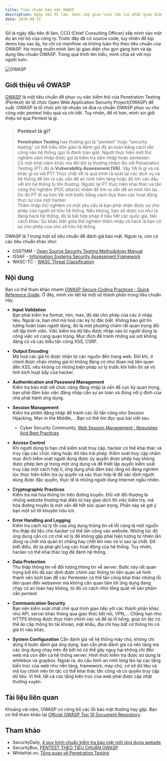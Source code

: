 ```yaml
---
title: Tiêu chuẩn bảo mật OWASP
description: Ngày đầu đi làm, được sếp giao task làm lại phần giao diện theo tiêu chuẩn của OWASP. Bài này nhằm tóm tất lại quá trình tìm hiểu của mình.
date: 2018-09-15
---
```


Số là ngày đầu tiên đi làm, CCO (Chief Consulting Officer) xếp mình vào một dự án nội bộ của công ty. Trước đây đã có source code, tuy nhiên để kịp demo hay sao ấy, họ chỉ có mainflow và không tuân thủ theo tiêu chuẩn của OWASP. Họ mong muốn mình làm lại giao diện cho gọn gàng hơn và áp dụng tiêu chuẩn OWASP. Trong quá trình tìm hiểu, mình chia sẻ với mọi người luôn.

![OWASP](../../assets/tutorials/tieu-chuan-bao-mat-owasp/thumbnails.jpg)

## Giới thiệu về OWASP

[OWASP](https://www.owasp.org/index.php/Main_Page) là một tiêu chuẩn để phục vụ việc kiểm thử của Penetration Testing (Pentest) do tổ chức Open Web Application Security Project(OWASP) đề xuất. OWASP là tổ chức phi lợi nhuận và đưa ra chuẩn OWASP phục vụ cho công việc pentest hiệu quả và chi tiết. Tuy nhiên, để rõ hơn, mình xin giới thiệu sơ qua Pentest là gì.

> ### Pentest là gì?
>
> **Penetration Testing** hay thường gọi là "pentest" hoặc “security testing" có thể hiểu đơn giản là đánh giá độ an toàn bằng cách tấn công vào hệ thống (gọi là đánh trận giả). Người thực hiện một thử nghiệm xâm nhập được gọi là kiểm tra xâm nhập hoặc pentester.  
> Có một khái niệm khác mà đôi khi ta thường nhầm lẫn với Penetration Testing (PT) đó là **Vulnerability Assessment (VA)**. Vậy VA là gì và nó khác gì so với PT? Thực chất VA là quá trình rà soát lại các dịch vụ và hệ thống để tìm ra các vấn đề an ninh tiềm tàng hoặc dò tìm các dấu vết khi hệ thống bị tổn thương. Ngược lại PT thực hiện khai thác và tấn công thử nghiệm (POC attack) nhằm để tìm ra vấn đề an ninh tồn tại. Do đó PT đi xa hơn VA một bước bằng cách dựa theo các hoạt động thực sự của một hacker.  
> Thâm nhập thử nghiệm có một yêu cầu là bạn phải nhận được sự cho phép của người sở hữu hệ thống. Nếu không, bạn sẽ được coi như là đang hack hệ thống, đó là bất hợp pháp ở hầu hết các quốc gia. Nói cách khác: Sự khác biệt giữa thử nghiệm thâm nhập và hack là bạn có sự cho phép của chủ sở hữu hệ thống.

OWASP là 1 trong một số tiêu chuẩn để đánh giá bảo mật. Ngoài ra, còn có các tiêu chuẩn khác như:

- OSSTMM - [Open Source Security Testing Methodology Manual](http://www.isecom.org/research/)
- ISSAF - [Information Systems Security Assessment Framework](http://www.oissg.org/issaf)
- WASC-TC - [WASC Threat Classification](http://projects.webappsec.org/w/page/13246978/Threat%20Classification)

## Nội dung

Bạn có thể tham khảo nhanh [OWASP Secure Coding Practices - Quick Reference Guide](https://www.owasp.org/img/0/08/OWASP_SCP_Quick_Reference_Guide_v2.pdf). Ở đây, mình xin liệt kê một số thành phần trong tiêu chuẩn này.

- **Input Validation**  
  Bạn phải kiểm tra format, min, max, độ dài cho phép của các ô nhập liệu. Ngoài ra, bạn nhớ mã hoá các ký tự đặc biệt. Không bao giờ tin tưởng hoàn toàn người dùng, đó là một phương châm rất quan trọng đối với lập trình viên. Việc kiểm tra dữ liệu được nhập vào từ người dùng là công việc vô cùng quan trọng. Mục đích để tránh những sai sót không đáng có và các kiểu tấn công XSS, CSRF.
- **Output Encoding**  
  Mã hoá các giá trị được nhận từ các nguồn đến trang web. Đôi khi, ở client được nhận những giá trị không đáng có như đoạn mã liên quan đến XSS, nếu không có những biện pháp xử lý trước khi hiển thị sẽ vô tình kích hoạt bẫy của hacker.
- **Authentication and Password Management**  
  Kiểm tra bảo mật với chức năng đăng nhập là vấn đề cực kỳ quan trọng, bạn phải đảm bảo việc đăng nhập cần sự an toàn và đúng với ý định của nhà phát hành ứng dụng.
- **Session Management**  
  Kiếm tra phiên đăng nhập để tránh các lỗi tấn công như Session Hijacking, Man in the Middle,... Bạn có thể tìm đọc qua bài viết sau

  - Cyber Security Community, [Web Session Management : Requisites And Best Practices](https://securitycommunity.tcs.com/infosecsoapbox/articles/2017/02/20/web-session-management-requisites-and-best-practices)

- **Access Control**  
  Khi người dùng bị hạn chế kiểm soát truy cập, hacker có thể khai thác và truy cập các chức năng hoặc dữ liệu trái phép. Kiểm soát truy cập nhằm mục đích kiểm soát người dùng được ủy quyền được phép hay không được phép làm gì trong một ứng dụng và để thiết lập quyền kiểm soát truy cập một cách hợp lí, ứng dụng phải đảm bảo rằng nó đang nghiêm túc thực hiện kiểm tra ủy quyền và xác thực hợp lệ để xác định người dùng được đặc quyền, thực tế là những người dùng Internet ngẫu nhiên.
- **Cryptographic Practices**  
  Kiểm tra mã hóa thông tin trên đường truyền. Đối với đối thượng là những website thương mại điện tử hay giao dịch thì việc kiểm tra, mã hóa đường truyền là một vấn đề hết sức quan trọng. Phần này sẽ gợi ý bạn một số lời khuyên hữu ích.
- **Error Handling and Logging**  
  Kiểm tra cách xử lý lỗi của ứng dụng thông tin về lỗi cũng là một nguồn thu thập dữ liệu cho hacker có thể tấn công vào website. Những lúc đó ứng dụng cần có cơ chế xử lý để không gặp phải hiện tượng tự nhiên lăn đùng ra chết mà quản trị chẳng hay chết khi nào và vì sao lại chết. Để biết điều, đó ta phải ghi Log các hoạt động của hệ thống. Tuy nhiên, hacker có thể khai thác log để đánh hệ thống.
- **Data Protection**  
  Thu thập thông tin về đối tượng,thông tin về server. Bước này rất quan trọng bởi khi đã xác định được chính xác thông tin liên quan sẽ hình thành nên kịch bản để các Pentester có thể tấn công khai thác những lỗi liên quan đến websever mà không cần quan tâm tới ứng dụng đang chạy có an toàn hay không, từ đó có cách nhìn tổng quát về sản phầm cần pentest.
- **Communication Security**  
  Bạn nên kiểm soát chặt chẽ quá trình giao tiếp với các thành phần khác như API, server khác thông qua giao thức kết nối, VPN,... Chẳng hạn như HTTPS không được thực hiện chính xác và để lại lỗ hổng, giúp tin tặc có thể ăn cắp thông tin tài khoản, mật khẩu, địa chỉ hay bất cứ thông tin có giá trị nào khác.
- **System Configuration** Cần đánh giá về hệ thống máy chủ, không chỉ dừng ở bước đánh giá ứng dụng, bạn cần phải đánh giá cả nền tảng mà các ứng dụng chạy trên đó bởi nó có thể gây nguy hại không chỉ đến web mà còn đến cả hệ thống server. Hình thức kiểm tra được sử dụng là whitebox và graybox. Ngoài ra, do cấu hình an ninh lỏng lẻo tại các tầng kiến trúc của web như nền tảng, framework, máy chủ, cơ sở dữ liệu và mã tùy chỉnh nên tin tặc có thể khai thác tấn công và có quyền truy cập dữ liệu. Vì thế, tất cả các tầng kiến trúc của web phải được cập nhật thường xuyên.

## Tài liệu liên quan

Khoảng vài năm, OWASP có công bố các lỗi bảo mật thường hay gặp. Bạn có thể tham khảo tại [Official OWASP Top 10 Document Repository](https://github.com/OWASP/Top10).

## Tham khảo

- SecurityDaily, [4 quy trình chuẩn kiểm tra bảo mật một ứng dụng website](https://securitydaily.net/cac-quy-trinh-chuan-kiem-tra-mot-ung-dung-website/)
- SecurityBox, [PENTEST THEO TIÊU CHUẨN OWASP](https://securitybox.vn/3873/pentest-theo-tieu-chuan-owasp/)
- WhiteHat.vn, [Tổng quan về Penetration Testing](https://whitehat.vn/threads/tong-quan-ve-penetration-testing.3515/)
